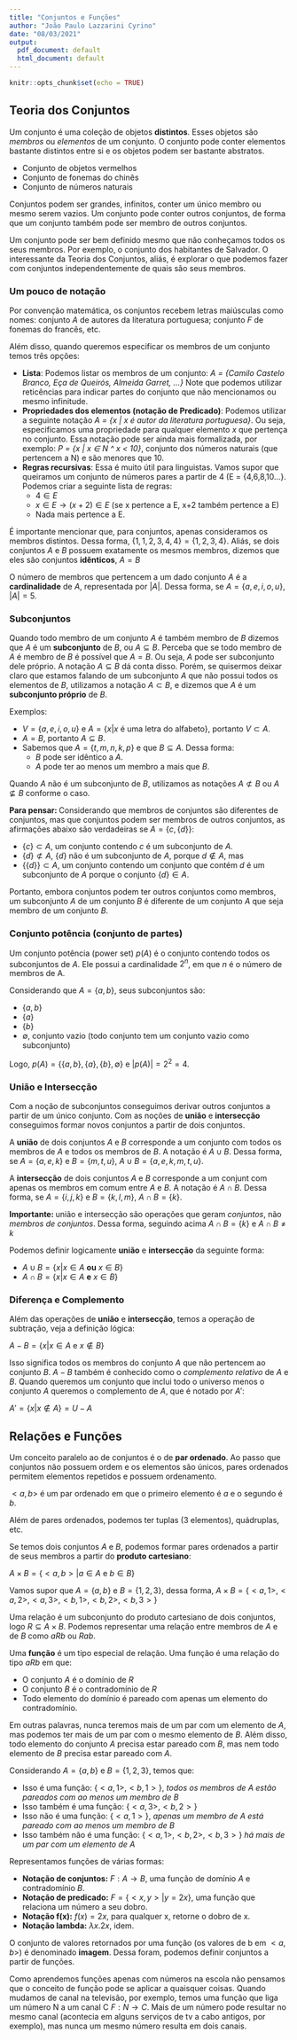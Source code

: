 ```yaml
---
title: "Conjuntos e Funções"
author: "João Paulo Lazzarini Cyrino"
date: "08/03/2021"
output:
  pdf_document: default
  html_document: default
---
```


```r
knitr::opts_chunk$set(echo = TRUE)
```

## Teoria dos Conjuntos

Um conjunto é uma coleção de objetos **distintos**. Esses objetos são *membros* ou *elementos* de um conjunto. O conjunto pode conter elementos bastante distintos entre si e os objetos podem ser bastante abstratos. 

* Conjunto de objetos vermelhos
* Conjunto de fonemas do chinês
* Conjunto de números naturais

Conjuntos podem ser grandes, infinitos, conter um único membro ou mesmo serem vazios. Um conjunto pode conter outros conjuntos, de forma que um conjunto também pode ser membro de outros conjuntos. 

Um conjunto pode ser bem definido mesmo que não conheçamos todos os seus membros. Por exemplo, o conjunto dos habitantes de Salvador. O interessante da Teoria dos Conjuntos, aliás, é explorar o que podemos fazer com conjuntos independentemente de quais são seus membros.

### Um pouco de notação

Por convenção matemática, os conjuntos recebem letras maiúsculas como nomes: conjunto $A$ de autores da literatura portuguesa; conjunto $F$ de fonemas do francês, etc. 

Além disso, quando queremos especificar os membros de um conjunto temos três opções:

* **Lista**: Podemos listar os membros de um conjunto: *A = \{Camilo Castelo Branco, Eça de Queirós, Almeida Garret, ...\}* Note que podemos utilizar reticências para indicar partes do conjunto que não mencionamos ou mesmo infinitude. 
* **Propriedades dos elementos (notação de Predicado)**: Podemos utilizar a seguinte notação *A = {x | x é autor da literatura portuguesa}*. Ou seja, especificamos uma propriedade para qualquer elemento $x$ que pertença no conjunto. Essa notação pode ser ainda mais formalizada, por exemplo: *P = \{x | x $\in$ N ^ x < 10\}*, conjunto dos números naturais (que pertencem a N) e são menores que 10. 
* **Regras recursivas**: Essa é muito útil para linguistas. Vamos supor que queiramos um conjunto de números pares a partir de 4 (E = {4,6,8,10...}. Podemos criar a seguinte lista de regras: 
  + $4 \in E$
  + $x \in E \rightarrow (x+2) \in E$ (se x pertence a E, x+2 também pertence a E)
  + Nada mais pertence a E. 


É importante mencionar que, para conjuntos, apenas consideramos os membros distintos. Dessa forma, $\{1,1,2,3,4,4\} = \{1,2,3,4\}$. Aliás, se dois conjuntos $A$ e $B$ possuem exatamente os mesmos membros, dizemos que eles são conjuntos **idênticos**, $A=B$

O número de membros que pertencem a um dado conjunto $A$ é a **cardinalidade** de $A$, representada por $|A|$. Dessa forma, se $A = \{a,e,i,o,u\}$, $|A| = 5$. 

### Subconjuntos 

Quando todo membro de um conjunto $A$ é também membro de $B$ dizemos que $A$ é um **subconjunto** de $B$, ou $A \subseteq B$. Perceba que se todo membro de $A$ é membro de $B$ é possível que $A = B$. Ou seja, $A$ pode ser subconjunto dele próprio. A notação $A \subseteq B$ dá conta disso. Porém, se quisermos deixar claro que estamos falando de um subconjunto $A$ que não possui todos os elementos de $B$, utilizamos a notação $A \subset B$, e dizemos que $A$ é um **subconjunto próprio** de $B$.

Exemplos:

* $V = \{a,e,i,o,u\}$ e $A = \{x | x$ é uma letra do alfabeto$\}$, portanto $V \subset A$.
* $A = B$, portanto $A \subseteq B$. 
* Sabemos que $A = \{t,m,n,k,p\}$ e que $B \subseteq A$. Dessa forma:
  + $B$ pode ser idêntico a $A$. 
  + $A$ pode ter ao menos um membro a mais que $B$. 

Quando $A$ não é um subconjunto de $B$, utilizamos as notações $A \not\subset B$ ou $A \not\subseteq B$ conforme o caso.

**Para pensar: ** Considerando que membros de conjuntos são diferentes de conjuntos, mas que conjuntos podem ser membros de outros conjuntos, as afirmações abaixo são verdadeiras se $A = \{c,\{d\}\}$:

* $\{c\} \subset A$, um conjunto contendo $c$ é um subconjunto de $A$. 
* $\{d\} \not\subset A$, $\{d\}$ não é um subconjunto de $A$, porque $d \not\in A$, mas
* $\{\{d\}\} \subset A$, um conjunto contendo um conjunto que contém $d$ é um subconjunto de $A$ porque o conjunto $\{d\} \in A$. 

Portanto, embora conjuntos podem ter outros conjuntos como membros, um subconjunto $A$ de um conjunto $B$ é diferente de um conjunto $A$ que seja membro de um conjunto $B$. 

### Conjunto potência (conjunto de partes)

Um conjunto potência (power set) $p(A)$ é o conjunto contendo todos os subconjuntos de $A$. Ele possui a cardinalidade $2^n$, em que $n$ é o número de membros de A. 

Considerando que $A = \{a,b\}$, seus subconjuntos são:

* $\{a,b\}$
* $\{a\}$
* $\{b\}$
* $\emptyset$, conjunto vazio (todo conjunto tem um conjunto vazio como subconjunto)

Logo, $p(A) = \{\{a,b\},\{a\},\{b\},\emptyset\}$ e $|p(A)| = 2^2 = 4$.

### União e Intersecção

Com a noção de subconjuntos conseguimos derivar outros conjuntos a partir de um único conjunto. Com as noções de **união** e **intersecção** conseguimos formar novos conjuntos a partir de dois conjuntos. 

A **união** de dois conjuntos $A$ e $B$ corresponde a um conjunto com todos os membros de $A$ e todos os membros de $B$. A notação é $A \cup B$. Dessa forma, se $A = \{a,e,k\}$ e $B = \{m,t,u\}$, $A \cup B = \{a,e,k,m,t,u\}$.

A **intersecção** de dois conjuntos $A$ e $B$ corresponde a um conjunt com apenas os membros em comum entre $A$ e $B$. A notação é $A \cap B$. Dessa forma, se $A = \{i,j,k\}$ e $B = \{k,l,m\}$, $A \cap B = \{k\}$.

**Importante: ** união e intersecção são operações que geram *conjuntos*, não *membros de conjuntos*. Dessa forma, seguindo acima $A \cap B = \{k\}$ e $A \cap B \neq k$

Podemos definir logicamente **união** e **intersecção** da seguinte forma:

* $A \cup B = \{x | x \in A$ **ou** $x \in B \}$
* $A \cap B = \{x | x \in A$ **e** $x \in B\}$

### Diferença e Complemento

Além das operações de **união** e **intersecção**, temos a operação de subtração, veja a definição lógica:

$A-B = \{x | x \in A$ e $x \not\in B\}$

Isso significa todos os membros do conjunto $A$ que não pertencem ao conjunto $B$. $A-B$ também é conhecido como o *complemento relativo* de $A$ e $B$. Quando queremos um conjunto que inclui todo o universo menos o conjunto $A$ queremos o complemento de $A$, que é notado por $A'$:

$A' = \{x | x \not\in A\} = U - A$

## Relações e Funções

Um conceito paralelo ao de conjuntos é o de **par ordenado**. Ao passo que conjuntos não possuem ordem e os elementos são únicos, pares ordenados permitem elementos repetidos e possuem ordenamento.

$<a,b>$ é um par ordenado em que o primeiro elemento é $a$ e o segundo é $b$.

Além de pares ordenados, podemos ter tuplas (3 elementos), quádruplas, etc. 

Se temos dois conjuntos $A$ e $B$, podemos formar pares ordenados a partir de seus membros a partir do **produto cartesiano**:

$A \times B = \{<a,b>|a \in A$ e $b \in B\}$

Vamos supor que $A = \{a,b\}$ e $B = \{1,2,3\}$, dessa forma, $A \times B = \{<a,1>,<a,2>,<a,3>,<b,1>,<b,2>,<b,3>\}$

Uma relação é um subconjunto do produto cartesiano de dois conjuntos, logo $R \subseteq A \times B$. Podemos representar uma relação entre membros de $A$ e de $B$ como $aRb$ ou $Rab$.

Uma **função** é um tipo especial de relação. Uma função é uma relação do tipo $aRb$ em que:

* O conjunto $A$ é o domínio de $R$
* O conjunto $B$ é o contradomínio de $R$
* Todo elemento do domínio é pareado com apenas um elemento do contradomínio. 

Em outras palavras, nunca teremos mais de um par com um elemento de $A$, mas podemos ter mais de um par com o mesmo elemento de $B$. Além disso, todo elemento do conjunto $A$ precisa estar pareado com $B$, mas nem todo elemento de $B$ precisa estar pareado com $A$.

Considerando $A = \{a,b\}$ e $B = \{1,2,3\}$, temos que:

* Isso é uma função: $\{<a,1>,<b,1>\}$, *todos os membros de A estão pareados com ao menos um membro de B*
* Isso também é uma função: $\{<a,3>,<b,2>\}$
* Isso não é uma função: $\{<a,1>\}$, *apenas um membro de A está pareado com ao menos um membro de B*
* Isso também não é uma função: $\{<a,1>,<b,2>,<b,3>\}$ *há mais de um par com um elemento de A*

Representamos funções de várias formas:

* **Notação de conjuntos:** $F: A \rightarrow B$, uma função de domínio $A$ e contradomínio $B$.
* **Notação de predicado:** $F = \{<x,y>| y = 2x\}$, uma função que relaciona um número a seu dobro.
* **Notação f(x):** $f(x) = 2x$, para qualquer x, retorne o dobro de x. 
* **Notação lambda:** $\lambda x.2x$, idem.

O conjunto de valores retornados por uma função (os valores de b em $<a,b>$) é denominado **imagem**. Dessa foram, podemos definir conjuntos a partir de funções. 

Como aprendemos funções apenas com números na escola não pensamos que o conceito de função pode se aplicar a quaisquer coisas. Quando mudamos de canal na televisão, por exemplo, temos uma função que liga um número N a um canal C $F: N \rightarrow C$. Mais de um número pode resultar no mesmo canal (acontecia em alguns serviços de tv a cabo antigos, por exemplo), mas nunca um mesmo número resulta em dois canais. 